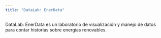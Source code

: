 ```yaml
---
title: "DataLab: EnerData"
---
```


DataLab: EnerData es un laboratorio de visualización y manejo de datos para contar historias sobre energías renovables.